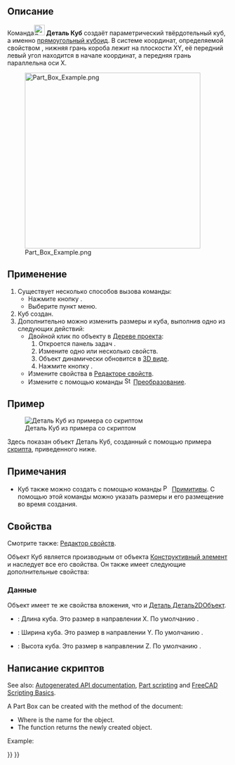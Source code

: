 <languages/>

{{Docnav/ru
|
|[[Part_Cylinder/ru|Цилиндр]]
|[[Part_Workbench/ru|Деталь]]
|IconL=
|IconR=Part_Cylinder.svg
|IconC=Workbench_Part.svg
}}

{{GuiCommand/ru
|Name=Part_Box
|Name/ru=Куб
|MenuLocation=Деталь → Примитивы → Куб
|Workbenches=[[Part_Workbench/ru|Деталь]]
|SeeAlso=[[Part_CreatePrimitives/ru|Создать примитивы]]
}}

<span id="Description"></span>
== Описание ==

Команда[[Image:Part_Box.svg|24px]] '''Деталь Куб''' создаёт параметрический твёрдотельный куб, а именно [https://en.wikipedia.org/wiki/Cuboid#Rectangular_cuboid прямоугольный кубоид]. В системе координат, определяемой свойством {{PropertyData|Размещение}}, нижняя грань короба лежит на плоскости XY, её передний левый угол находится в начале координат, а передняя грань параллельна оси X.

[[Image:Part_Box_Example.png|400px]]

<span id="Usage"></span>
== Применение ==

# Существует несколько способов вызова команды:
#* Нажмите кнопку {{Button|[[Image:Part_Box.svg|16px]] [[Part_Box/ru|Куб]]}}.
#* Выберите {{MenuCommand|Деталь → Примитивы → [[Image:Part_Box.svg|16px]] Куб}} пункт меню.
# Куб создан.
# Дополнительно можно изменить размеры и {{PropertyData|Размещение}} куба, выполнив одно из следующих действий:
#* Двойной клик по объекту в [[Tree_view/ru|Дереве проекта]]:
#*# Откроется панель задач {{MenuCommand|Геометрические примитивы}}.
#*# Измените одно или несколько свойств.
#*# Объект динамически обновится в [[3D_view/ru|3D виде]].
#*# Нажмите кнопку {{Button|OK}}.
#* Измените свойства в [[Property_editor/ru|Редакторе свойств]].
#* Измените {{PropertyData|Размещение}} с помощью команды [[Image:Std_TransformManip.svg|16px]] [[Std_TransformManip/ru|Преобразование]].

<span id="Example"></span>
== Пример ==

[[Image:Part_Box_Scripting_Example.png|thumb|Деталь Куб из примера со скриптом]]

Здесь показан объект Деталь Куб, созданный с помощью примера [[#Scripting|скрипта]], приведенного ниже.

<span id="Notes"></span>
== Примечания ==

* Куб также можно создать с помощью команды [[Image:Part_Primitives.svg|16px]] [[Part_Primitives/ru|Примитивы]]. С помощью этой команды можно указать размеры и его размещение во время создания.

<span id="Properties"></span>
== Свойства ==

Смотрите также: [[property_editor/ru|Редактор свойств]].

Объект Куб является производным от объекта [[Part_Feature/ru|Конструктивный элемент]] и наследует все его свойства. Он также имеет следующие дополнительные свойства:

<span id="Data"></span>
=== Данные ===

{{TitleProperty|Вложение}}

Объект имеет те же свойства вложения, что и [[Part_Part2DObject#Data/ru|Деталь Деталь2DОбъект]].

{{TitleProperty|Куб}}

* {{PropertyData|Длина|Длина}}: Длина куба. Это размер в направлении X. По умолчанию {{Value|10мм}}.
* {{PropertyData|Ширина|Ширина}}: Ширина куба. Это размер в направлении Y. По умолчанию {{Value|10мм}}.
* {{PropertyData|Высота|Высота}}: Высота куба. Это размер в направлении Z. По умолчанию {{Value|10мм}}.

<span id="Scripting"></span>
== Написание скриптов ==

See also: [https://freecad.github.io/SourceDoc/ Autogenerated API documentation], [[Part_scripting|Part scripting]] and [[FreeCAD_Scripting_Basics|FreeCAD Scripting Basics]].

A Part Box can be created with the {{Incode|addObject()}} method of the document:

{{Code|code=
box = FreeCAD.ActiveDocument.addObject("Part::Box", "myBox")
}}

* Where {{Incode|"myBox"}} is the name for the object.
* The function returns the newly created object.

Example:

{{Code|code=
import FreeCAD as App

doc = App.activeDocument()

box = doc.addObject("Part::Box", "myBox")
box.Length = 4
box.Width = 8
box.Height = 12
box.Placement = App.Placement(App.Vector(1, 2, 3), App.Rotation(75, 60, 30))

doc.recompute()
}}


{{Docnav/ru
|
|[[Part_Cylinder/ru|Цилиндр]]
|[[Part_Workbench/ru|Верстак Part]]
|IconL=
|IconR=Part_Cylinder.svg
|IconC=Workbench_Part.svg
}}

{{Part_Tools_navi{{#translation:}}}}
{{Userdocnavi{{#translation:}}}}